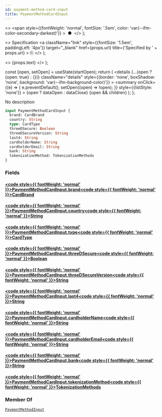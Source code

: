 ```yaml
---
id: payment-method-card-input
title: PaymentMethodCardInput
---
```


  <>
    <span
      style={{fontWeight: 'normal', fontSize: '.5em', color: 'var(--ifm-color-secondary-darkest)'}}
    >
      &nbsp;●&nbsp;
    </span>
  </>
);

  <>
    Specification
    <a
      className="link"
      style={{fontSize: '1.5em', paddingLeft: '4px'}}
      target="_blank"
      href={props.url}
      title={'Specified by ' + props.url}
    >
      ⎘
    </a>
  </>
);

  <>
    <span className={props.class}>{props.text}</span>
  </>
);


  const [open, setOpen] = useState(startOpen);
  return (
    <details
      {...(open ? {open: true} : {})}
      className="details"
      style={{border: 'none', boxShadow: 'none', background: 'var(--ifm-background-color)'}}
    >
      <summary
        onClick={(e) => {
          e.preventDefault();
          setOpen((open) => !open);
        }}
        style={{listStyle: 'none'}}
      >
        {open ? dataOpen : dataClose}
      </summary>
      {open && children}
    </details>
  );
};

No description

```graphql
input PaymentMethodCardInput {
  brand: CardBrand
  country: String
  type: CardType
  threeDSecure: Boolean
  threeDSecureVersion: String
  last4: String
  cardholderName: String
  cardholderEmail: String
  bank: String
  tokenizationMethod: TokenizationMethods
}
```

### Fields

#### [<code style={{ fontWeight: 'normal' }}>PaymentMethodCardInput.<b>brand</b></code>](#)<Bullet />[<code style={{ fontWeight: 'normal' }}><b>CardBrand</b></code>](/docs/apis/graphql/types/enums/card-brand.mdx) <Badge class="badge badge--secondary " text="enum"/>

#### [<code style={{ fontWeight: 'normal' }}>PaymentMethodCardInput.<b>country</b></code>](#)<Bullet />[<code style={{ fontWeight: 'normal' }}><b>String</b></code>](/docs/apis/graphql/types/scalars/string.mdx) <Badge class="badge badge--secondary " text="scalar"/>

#### [<code style={{ fontWeight: 'normal' }}>PaymentMethodCardInput.<b>type</b></code>](#)<Bullet />[<code style={{ fontWeight: 'normal' }}><b>CardType</b></code>](/docs/apis/graphql/types/enums/card-type.mdx) <Badge class="badge badge--secondary " text="enum"/>

#### [<code style={{ fontWeight: 'normal' }}>PaymentMethodCardInput.<b>threeDSecure</b></code>](#)<Bullet />[<code style={{ fontWeight: 'normal' }}><b>Boolean</b></code>](/docs/apis/graphql/types/scalars/boolean.mdx) <Badge class="badge badge--secondary " text="scalar"/>

#### [<code style={{ fontWeight: 'normal' }}>PaymentMethodCardInput.<b>threeDSecureVersion</b></code>](#)<Bullet />[<code style={{ fontWeight: 'normal' }}><b>String</b></code>](/docs/apis/graphql/types/scalars/string.mdx) <Badge class="badge badge--secondary " text="scalar"/>

#### [<code style={{ fontWeight: 'normal' }}>PaymentMethodCardInput.<b>last4</b></code>](#)<Bullet />[<code style={{ fontWeight: 'normal' }}><b>String</b></code>](/docs/apis/graphql/types/scalars/string.mdx) <Badge class="badge badge--secondary " text="scalar"/>

#### [<code style={{ fontWeight: 'normal' }}>PaymentMethodCardInput.<b>cardholderName</b></code>](#)<Bullet />[<code style={{ fontWeight: 'normal' }}><b>String</b></code>](/docs/apis/graphql/types/scalars/string.mdx) <Badge class="badge badge--secondary " text="scalar"/>

#### [<code style={{ fontWeight: 'normal' }}>PaymentMethodCardInput.<b>cardholderEmail</b></code>](#)<Bullet />[<code style={{ fontWeight: 'normal' }}><b>String</b></code>](/docs/apis/graphql/types/scalars/string.mdx) <Badge class="badge badge--secondary " text="scalar"/>

#### [<code style={{ fontWeight: 'normal' }}>PaymentMethodCardInput.<b>bank</b></code>](#)<Bullet />[<code style={{ fontWeight: 'normal' }}><b>String</b></code>](/docs/apis/graphql/types/scalars/string.mdx) <Badge class="badge badge--secondary " text="scalar"/>

#### [<code style={{ fontWeight: 'normal' }}>PaymentMethodCardInput.<b>tokenizationMethod</b></code>](#)<Bullet />[<code style={{ fontWeight: 'normal' }}><b>TokenizationMethods</b></code>](/docs/apis/graphql/types/enums/tokenization-methods.mdx) <Badge class="badge badge--secondary " text="enum"/>

### Member Of

[`PaymentMethodInput`](/docs/apis/graphql/types/inputs/payment-method-input.mdx) <Badge class="badge badge--secondary badge--relation" text="input"/>
